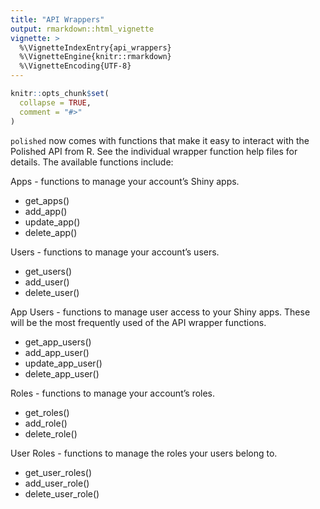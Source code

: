 ```yaml
---
title: "API Wrappers"
output: rmarkdown::html_vignette
vignette: >
  %\VignetteIndexEntry{api_wrappers}
  %\VignetteEngine{knitr::rmarkdown}
  %\VignetteEncoding{UTF-8}
---
```


```r
knitr::opts_chunk$set(
  collapse = TRUE,
  comment = "#>"
)
```

`polished` now comes with functions that make it easy to interact with the Polished API from
R.  See the individual wrapper function help files for details. The available functions include:

Apps - functions to manage your account's Shiny apps.  

 - get_apps()
 - add_app()
 - update_app()
 - delete_app()
 
Users  - functions to manage your account's users.

 - get_users()
 - add_user()
 - delete_user()
 
App Users  - functions to manage user access to your Shiny apps.  These will be the most frequently used
of the API wrapper functions.

- get_app_users()
- add_app_user()
- update_app_user()
- delete_app_user()

Roles - functions to manage your account's roles.

- get_roles()
- add_role()
- delete_role()

User Roles - functions to manage the roles your users belong to.

- get_user_roles()
- add_user_role()
- delete_user_role()
